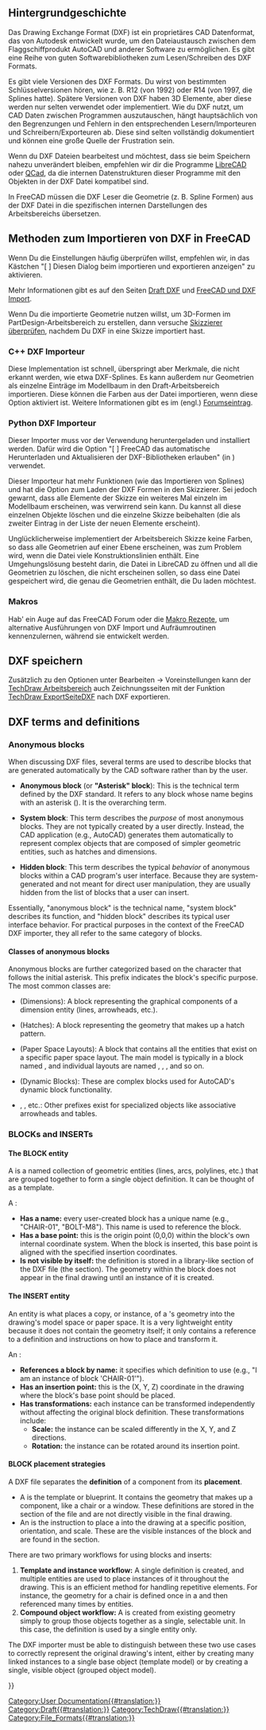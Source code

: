 <languages/>
{{TOCright}}

<span id="Background_history"></span>
== Hintergrundgeschichte ==

Das Drawing Exchange Format (DXF) ist ein proprietäres CAD Datenformat, das von Autodesk entwickelt wurde, um den Dateiaustausch zwischen dem Flaggschiffprodukt AutoCAD und anderer Software zu ermöglichen. Es gibt eine Reihe von guten Softwarebibliotheken zum Lesen/Schreiben des DXF Formats.

Es gibt viele Versionen des DXF Formats. Du wirst von bestimmten Schlüsselversionen hören, wie z. B. R12 (von 1992) oder R14 (von 1997, die Splines hatte). Spätere Versionen von DXF haben 3D Elemente, aber diese werden nur selten verwendet oder implementiert. Wie du DXF nutzt, um CAD Daten zwischen Programmen auszutauschen, hängt hauptsächlich von den Begrenzungen und Fehlern in den entsprechenden Lesern/Importeuren und Schreibern/Exporteuren ab. Diese sind selten vollständig dokumentiert und können eine große Quelle der Frustration sein.

Wenn du DXF Dateien bearbeitest und möchtest, dass sie beim Speichern nahezu unverändert bleiben, empfehlen wir dir die Programme 
[https://en.wikipedia.org/wiki/LibreCAD LibreCAD] oder [https://en.wikipedia.org/wiki/QCad QCad], da die internen Datenstrukturen dieser Programme mit den Objekten in der DXF Datei kompatibel sind.

In FreeCAD müssen die DXF Leser die Geometrie (z. B. Spline Formen) aus der DXF Datei in die spezifischen internen Darstellungen des Arbeitsbereichs übersetzen.

<span id="Methods_for_importing_DXF_to_FreeCAD"></span>
== Methoden zum Importieren von DXF in FreeCAD ==

Wenn Du die Einstellungen häufig überprüfen willst, empfehlen wir, in {{MenuCommand|Bearbeiten → Einstellungen → Import-Export → DXF}} das Kästchen "[ ] Diesen Dialog beim importieren und exportieren anzeigen" zu aktivieren.

Mehr Informationen gibt es auf den Seiten [[Draft_DXF/de|Draft DXF]] und [[FreeCAD_and_DXF_Import/de|FreeCAD und DXF Import]].

Wenn Du die importierte Geometrie nutzen willst, um 3D-Formen im PartDesign-Arbeitsbereich zu erstellen, dann versuche [[Sketcher_ValidateSketch/de|Skizzierer überprüfen]], nachdem Du DXF in eine Skizze importiert hast.

<span id="C++_DXF_importer"></span>
=== C++ DXF Importeur ===

Diese Implementation ist schnell, überspringt aber Merkmale, die nicht erkannt werden, wie etwa DXF-Splines. Es kann außerdem nur Geometrien als einzelne Einträge im Modellbaum in den Draft-Arbeitsbereich importieren. Diese können die Farben aus der Datei importieren, wenn diese Option aktiviert ist. Weitere Informationen gibt es im (engl.) [https://forum.freecadweb.org/viewtopic.php?f=3&t=32493 Forumseintrag].

<span id="Python_DXF_importer"></span>
=== Python DXF Importeur ===

Dieser Importer muss vor der Verwendung heruntergeladen und installiert werden. Dafür wird die Option "[ ] FreeCAD das automatische Herunterladen und Aktualisieren der DXF-Bibliotheken erlauben" (in {{MenuCommand|Bearbeiten → Einstellungen → Import/Export → DXF}}) verwendet.

Dieser Importeur hat mehr Funktionen (wie das Importieren von Splines) und hat die Option zum Laden der DXF Formen in den Skizzierer. Sei jedoch gewarnt, dass alle Elemente der Skizze ein weiteres Mal einzeln im Modellbaum erscheinen, was verwirrend sein kann. Du kannst all diese einzelnen Objekte löschen und die einzelne Skizze beibehalten (die als zweiter Eintrag in der Liste der neuen Elemente erscheint).

Unglücklicherweise implementiert der  Arbeitsbereich Skizze keine Farben, so dass alle Geometrien auf einer Ebene erscheinen, was zum Problem wird, wenn die Datei viele Konstruktionslinien enthält. Eine Umgehungslösung besteht darin, die Datei in LibreCAD zu öffnen und all die Geometrien zu löschen, die nicht erscheinen sollen, so dass eine Datei gespeichert wird, die genau die Geometrien enthält, die Du laden möchtest.

<span id="Macros"></span>
=== Makros ===

Hab' ein Auge auf das FreeCAD Forum oder die [[Macros_recipes/de|Makro Rezepte]], um alternative Ausführungen von DXF Import und Aufräumroutinen kennenzulernen, während sie entwickelt werden.

<span id="Saving_DXF"></span>
== DXF speichern ==

Zusätzlich zu den Optionen unter Bearbeiten → Voreinstellungen kann der [[TechDraw_Workbench/de|TechDraw Arbeitsbereich]] auch Zeichnungsseiten mit der Funktion [[TechDraw_ExportPageDXF/de|TechDraw ExportSeiteDXF]] nach DXF exportieren.


== DXF terms and definitions ==

=== Anonymous blocks ===

When discussing DXF files, several terms are used to describe blocks that are generated automatically by the CAD software rather than by the user. 

* '''Anonymous block''' (or '''"Asterisk" block'''): This is the technical term defined by the DXF standard. It refers to any block whose name begins with an asterisk ({{Incode|*}}). It is the overarching term.

* '''System block''': This term describes the ''purpose'' of most anonymous blocks. They are not typically created by a user directly. Instead, the CAD application (e.g., AutoCAD) generates them automatically to represent complex objects that are composed of simpler geometric entities, such as hatches and dimensions.

* '''Hidden block''': This term describes the typical ''behavior'' of anonymous blocks within a CAD program's user interface. Because they are system-generated and not meant for direct user manipulation, they are usually hidden from the list of blocks that a user can insert.

Essentially, "anonymous block" is the technical name, "system block" describes its function, and "hidden block" describes its typical user interface behavior. For practical purposes in the context of the FreeCAD DXF importer, they all refer to the same category of blocks.

==== Classes of anonymous blocks ====

Anonymous blocks are further categorized based on the character that follows the initial asterisk. This prefix indicates the block's specific purpose. The most common classes are:

* {{Incode|*D...}} (Dimensions): A block representing the graphical components of a dimension entity (lines, arrowheads, etc.).
* {{Incode|*X...}} (Hatches): A block representing the geometry that makes up a hatch pattern.
* {{Incode|*P...}} (Paper Space Layouts): A block that contains all the entities that exist on a specific paper space layout. The main model is typically in a block named {{Incode|*Model_Space}}, and individual layouts are named {{Incode|*Paper_Space}}, {{Incode|*Paper_Space0}}, {{Incode|*Paper_Space1}}, and so on.
* {{Incode|*U...}} (Dynamic Blocks): These are complex blocks used for AutoCAD's dynamic block functionality.
* {{Incode|*E...}}, {{Incode|*T...}}, etc.: Other prefixes exist for specialized objects like associative arrowheads and tables.

=== BLOCKs and INSERTs ===

==== The BLOCK entity ====

A {{Incode|BLOCK}} is a named collection of geometric entities (lines, arcs, polylines, etc.) that are grouped together to form a single object definition. It can be thought of as a template.

A {{Incode|BLOCK}}:
* '''Has a name:''' every user-created block has a unique name (e.g., "CHAIR-01", "BOLT-M8"). This name is used to reference the block.
* '''Has a base point:''' this is the origin point (0,0,0) within the block's own internal coordinate system. When the block is inserted, this base point is aligned with the specified insertion coordinates.
* '''Is not visible by itself:''' the {{Incode|BLOCK}} definition is stored in a library-like section of the DXF file (the {{Incode|BLOCKS}} section). The geometry within the block does not appear in the final drawing until an instance of it is created.

==== The INSERT entity ====

An {{Incode|INSERT}} entity is what places a copy, or instance, of a {{Incode|BLOCK}}'s geometry into the drawing's model space or paper space. It is a very lightweight entity because it does not contain the geometry itself; it only contains a reference to a {{Incode|BLOCK}} definition and instructions on how to place and transform it.

An {{Incode|INSERT}}:
* '''References a block by name:''' it specifies which {{Incode|BLOCK}} definition to use (e.g., "I am an instance of block 'CHAIR-01'").
* '''Has an insertion point:''' this is the (X, Y, Z) coordinate in the drawing where the block's base point should be placed.
* '''Has transformations:''' each instance can be transformed independently without affecting the original block definition. These transformations include:
** '''Scale:''' the instance can be scaled differently in the X, Y, and Z directions.
** '''Rotation:''' the instance can be rotated around its insertion point.

==== BLOCK placement strategies ====

A DXF file separates the '''definition''' of a component from its '''placement'''.

* A {{Incode|BLOCK}} is the template or blueprint. It contains the geometry that makes up a component, like a chair or a window. These definitions are stored in the {{Incode|BLOCKS}} section of the file and are not directly visible in the final drawing.
* An {{Incode|INSERT}} is the instruction to place a {{Incode|BLOCK}} into the drawing at a specific position, orientation, and scale. These are the visible instances of the block and are found in the {{Incode|ENTITIES}} section.

There are two primary workflows for using blocks and inserts:

# '''Template and instance workflow:''' A single {{Incode|BLOCK}} definition is created, and multiple {{Incode|INSERT}} entities are used to place instances of it throughout the drawing. This is an efficient method for handling repetitive elements. For instance, the geometry for a chair is defined once in a {{Incode|BLOCK}} and then referenced many times by {{Incode|INSERT}} entities.
# '''Compound object workflow:''' A {{Incode|BLOCK}} is created from existing geometry simply to group those objects together as a single, selectable unit. In this case, the {{Incode|BLOCK}} definition is used by a single {{Incode|INSERT}} entity only.

The DXF importer must be able to distinguish between these two use cases to correctly represent the original drawing's intent, either by creating many linked instances to a single base object (template model) or by creating a single, visible object (grouped object model).


{{Userdocnavi{{#translation:}}}}
[[Category:User Documentation{{#translation:}}]]
[[Category:Draft{{#translation:}}]]
[[Category:TechDraw{{#translation:}}]]
[[Category:File_Formats{{#translation:}}]]